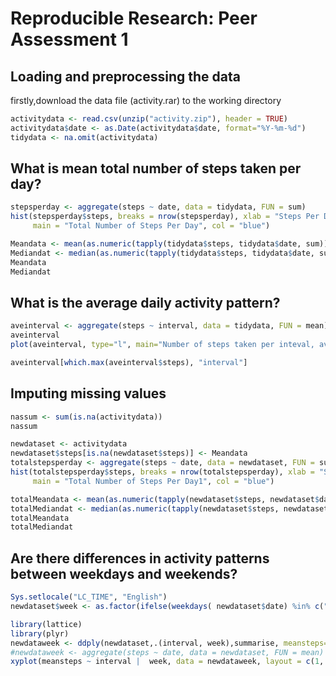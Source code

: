 # Reproducible Research: Peer Assessment 1

## Loading and preprocessing the data
firstly,download the data file (activity.rar) to the working directory   
```r
activitydata <- read.csv(unzip("activity.zip"), header = TRUE)
activitydata$date <- as.Date(activitydata$date, format="%Y-%m-%d")
tidydata <- na.omit(activitydata)
```

## What is mean total number of steps taken per day?
```r
stepsperday <- aggregate(steps ~ date, data = tidydata, FUN = sum)
hist(stepsperday$steps, breaks = nrow(stepsperday), xlab = "Steps Per Day",
     main = "Total Number of Steps Per Day", col = "blue")
```
```r
Meandata <- mean(as.numeric(tapply(tidydata$steps, tidydata$date, sum)),na.rm=T)
Mediandat <- median(as.numeric(tapply(tidydata$steps, tidydata$date, sum)), na.rm = T)
Meandata
Mediandat
```
## What is the average daily activity pattern?
```r
aveinterval <- aggregate(steps ~ interval, data = tidydata, FUN = mean)
aveinterval
plot(aveinterval, type="l", main="Number of steps taken per inteval, averaged across all days")
```
```r
aveinterval[which.max(aveinterval$steps), "interval"]
```
## Imputing missing values
```r
nassum <- sum(is.na(activitydata))
nassum
```
```r
newdataset <- activitydata
newdataset$steps[is.na(newdataset$steps)] <- Meandata
totalstepsperday <- aggregate(steps ~ date, data = newdataset, FUN = sum)
hist(totalstepsperday$steps, breaks = nrow(totalstepsperday), xlab = "Steps Per Day",
     main = "Total Number of Steps Per Day1", col = "blue")
```
```r
totalMeandata <- mean(as.numeric(tapply(newdataset$steps, newdataset$date, sum)),na.rm=T)
totalMediandat <- median(as.numeric(tapply(newdataset$steps, newdataset$date, sum)), na.rm = T)
totalMeandata
totalMediandat
```

## Are there differences in activity patterns between weekdays and weekends?
```r
Sys.setlocale("LC_TIME", "English")
newdataset$week <- as.factor(ifelse(weekdays( newdataset$date) %in% c("Saturday","Sunday"), "Weekend", "Weekday")) 
```
```r
library(lattice)
library(plyr)
newdataweek <- ddply(newdataset,.(interval, week),summarise, meansteps=mean(steps))
#newdataweek <- aggregate(steps ~ date, data = newdataset, FUN = mean)
xyplot(meansteps ~ interval |  week, data = newdataweek, layout = c(1, 2), ylab = "number of steps", xlab = "Interval", type = 'l')
```